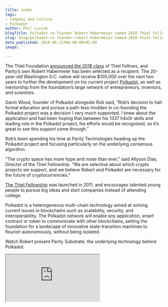 ```yaml
---
title: index
tags:
- Company and Culture
- Polkadot
author: Phil Lucsok
blogTitle: Polkadot co-founder Robert Habermeier named 2018 Thiel Fellow
slug: blog/polkadot-co-founder-robert-habermeier-named-2018-thiel-fellow
date_published: 2018-06-22T06:00:00+02:00
image: ''

---
```

The Thiel Foundation [announced the 2018 class](https://www.businesswire.com/news/home/20180622005131/en/Thiel-Foundation-Announces-2018-Thiel-Fellows) of Thiel Fellows, and Parity’s own Robert Habermeier has been selected as a recipient. The 20-year-old Washington D.C. native will receive $100,000 over the next two years to further the development on his current project [Polkadot](https://polkadot.network/), as well as mentorship from the foundation’s large network of entrepreneurs, inventors, and scientists.

Gavin Wood, founder of Polkadot alongside Rob said, “Rob’s decision to halt formal education and pursue a path-less-trodden in co-founding the Polkadot project was a decision I very much supported. I knew about the application and had been hoping that between his 1337 h4x0r skills and leading role in the Polkadot project, his efforts would be recognised, so it’s great to see this support come through.”

Rob’s been spending his time at Parity Technologies heading up the Polkadot project and focusing particularly on the underlying consensus algorithm.

"The crypto space has more hype and noise than ever,” said Allyson Dias, Director of the Thiel Fellowship. “We are selective about which crypto projects we support, and we believe Robert and Polkadot are necessary for the future of cryptocurrencies."

[The Thiel Fellowship](http://thielfellowship.org/) was launched in 2011, and encourages talented young people to pursue big ideas and start companies instead of attending college.

Polkadot is a heterogeneous multi-chain technology aimed at solving current issues in blockchains such as scalability, security, and interoperability. The Polkadot network will enable any application, smart contract or token to communicate with other blockchains, setting the foundation for a landscape of innovative state-transition machines to flourish autonomously, without being isolated.

Watch Robert present Parity Substrate, the underlying technology behind Polkadot.

<iframe className="w-full h-56 my-8 sm:h-80 md:h-96" src="https://www.youtube.com/watch?v=q1zLHO7Lkuk" allowFullScreen></iframe>